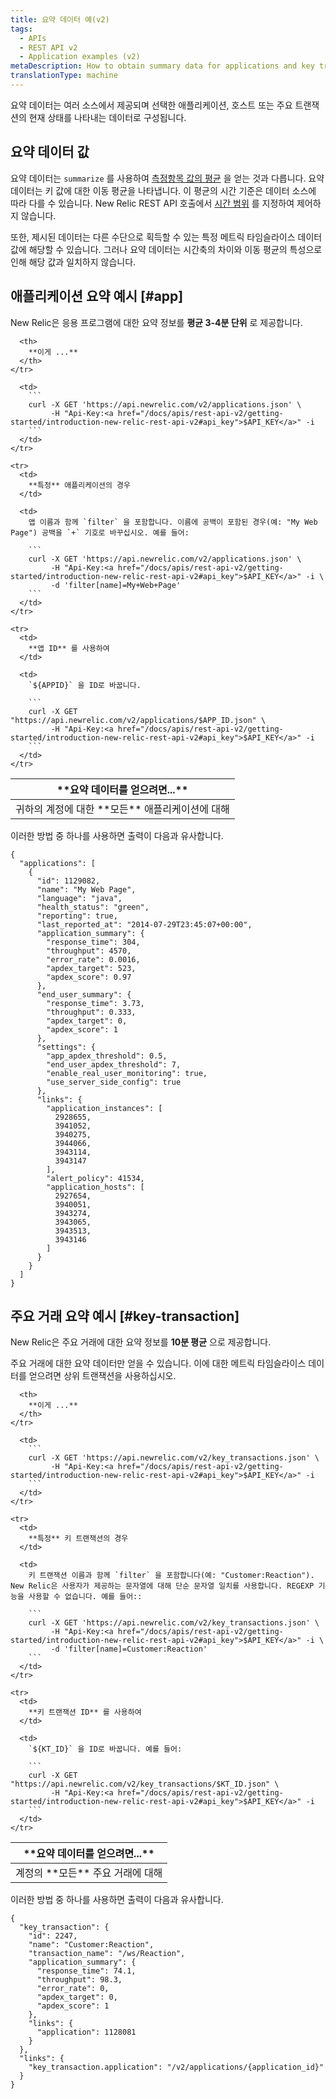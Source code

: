```yaml
---
title: 요약 데이터 예(v2)
tags:
  - APIs
  - REST API v2
  - Application examples (v2)
metaDescription: How to obtain summary data for applications and key transactions by using New Relic's REST API v2.
translationType: machine
---
```


요약 데이터는 여러 소스에서 제공되며 선택한 애플리케이션, 호스트 또는 주요 트랜잭션의 현재 상태를 나타내는 데이터로 구성됩니다.

## 요약 데이터 값

요약 데이터는 `summarize` 를 사용하여 [측정항목 값의 평균](/docs/apm/apis/requirements/calculating-average-metric-values-summarize) 을 얻는 것과 다릅니다. 요약 데이터는 키 값에 대한 이동 평균을 나타냅니다. 이 평균의 시간 기준은 데이터 소스에 따라 다를 수 있습니다. New Relic REST API 호출에서 [시간 범위](/docs/apm/apis/api-v2-examples/specifying-time-range-api-v2) 를 지정하여 제어하지 않습니다.

또한, 제시된 데이터는 다른 수단으로 획득할 수 있는 특정 메트릭 타임슬라이스 데이터 값에 해당할 수 있습니다. 그러나 요약 데이터는 시간축의 차이와 이동 평균의 특성으로 인해 해당 값과 일치하지 않습니다.

## 애플리케이션 요약 예시 [#app]

New Relic은 응용 프로그램에 대한 요약 정보를 **평균 3-4분 단위** 로 제공합니다.

<table>
  <thead>
    <tr>
      <th width={200}>
        **요약 데이터를 얻으려면...**
      </th>

      <th>
        **이게 ...**
      </th>
    </tr>
  </thead>

  <tbody>
    <tr>
      <td>
        귀하의 계정에 대한 **모든** 애플리케이션에 대해
      </td>

      <td>
        ```
        curl -X GET 'https://api.newrelic.com/v2/applications.json' \
             -H "Api-Key:<a href="/docs/apis/rest-api-v2/getting-started/introduction-new-relic-rest-api-v2#api_key">$API_KEY</a>" -i
        ```
      </td>
    </tr>

    <tr>
      <td>
        **특정** 애플리케이션의 경우
      </td>

      <td>
        앱 이름과 함께 `filter` 을 포함합니다. 이름에 공백이 포함된 경우(예: "My Web Page") 공백을 `+` 기호로 바꾸십시오. 예를 들어:

        ```
        curl -X GET 'https://api.newrelic.com/v2/applications.json' \
             -H "Api-Key:<a href="/docs/apis/rest-api-v2/getting-started/introduction-new-relic-rest-api-v2#api_key">$API_KEY</a>" -i \
             -d 'filter[name]=My+Web+Page'
        ```
      </td>
    </tr>

    <tr>
      <td>
        **앱 ID** 를 사용하여
      </td>

      <td>
        `${APPID}` 을 ID로 바꿉니다.

        ```
        curl -X GET "https://api.newrelic.com/v2/applications/$APP_ID.json" \
             -H "Api-Key:<a href="/docs/apis/rest-api-v2/getting-started/introduction-new-relic-rest-api-v2#api_key">$API_KEY</a>" -i
        ```
      </td>
    </tr>
  </tbody>
</table>

이러한 방법 중 하나를 사용하면 출력이 다음과 유사합니다.

```
{
  "applications": [
    {
      "id": 1129082,
      "name": "My Web Page",
      "language": "java",
      "health_status": "green",
      "reporting": true,
      "last_reported_at": "2014-07-29T23:45:07+00:00",
      "application_summary": {
        "response_time": 304,
        "throughput": 4570,
        "error_rate": 0.0016,
        "apdex_target": 523,
        "apdex_score": 0.97
      },
      "end_user_summary": {
        "response_time": 3.73,
        "throughput": 0.333,
        "apdex_target": 0,
        "apdex_score": 1
      },
      "settings": {
        "app_apdex_threshold": 0.5,
        "end_user_apdex_threshold": 7,
        "enable_real_user_monitoring": true,
        "use_server_side_config": true
      },
      "links": {
        "application_instances": [
          2928655,
          3941052,
          3940275,
          3944066,
          3943114,
          3943147
        ],
        "alert_policy": 41534,
        "application_hosts": [
          2927654,
          3940051,
          3943274,
          3943065,
          3943513,
          3943146
        ]
      }
    }
  ]
}
```

## 주요 거래 요약 예시 [#key-transaction]

New Relic은 주요 거래에 대한 요약 정보를 **10분 평균** 으로 제공합니다.

<Callout variant="important">
  주요 거래에 대한 요약 데이터만 얻을 수 있습니다. 이에 대한 메트릭 타임슬라이스 데이터를 얻으려면 상위 트랜잭션을 사용하십시오.
</Callout>

<table>
  <thead>
    <tr>
      <th width={200}>
        **요약 데이터를 얻으려면...**
      </th>

      <th>
        **이게 ...**
      </th>
    </tr>
  </thead>

  <tbody>
    <tr>
      <td>
        계정의 **모든** 주요 거래에 대해
      </td>

      <td>
        ```
        curl -X GET 'https://api.newrelic.com/v2/key_transactions.json' \
             -H "Api-Key:<a href="/docs/apis/rest-api-v2/getting-started/introduction-new-relic-rest-api-v2#api_key">$API_KEY</a>" -i
        ```
      </td>
    </tr>

    <tr>
      <td>
        **특정** 키 트랜잭션의 경우
      </td>

      <td>
        키 트랜잭션 이름과 함께 `filter` 을 포함합니다(예: "Customer:Reaction"). New Relic은 사용자가 제공하는 문자열에 대해 단순 문자열 일치를 사용합니다. REGEXP 기능을 사용할 수 없습니다. 예를 들어::

        ```
        curl -X GET 'https://api.newrelic.com/v2/key_transactions.json' \
             -H "Api-Key:<a href="/docs/apis/rest-api-v2/getting-started/introduction-new-relic-rest-api-v2#api_key">$API_KEY</a>" -i \
             -d 'filter[name]=Customer:Reaction'
        ```
      </td>
    </tr>

    <tr>
      <td>
        **키 트랜잭션 ID** 를 사용하여
      </td>

      <td>
        `${KT_ID}` 을 ID로 바꿉니다. 예를 들어:

        ```
        curl -X GET "https://api.newrelic.com/v2/key_transactions/$KT_ID.json" \
             -H "Api-Key:<a href="/docs/apis/rest-api-v2/getting-started/introduction-new-relic-rest-api-v2#api_key">$API_KEY</a>" -i
        ```
      </td>
    </tr>
  </tbody>
</table>

이러한 방법 중 하나를 사용하면 출력이 다음과 유사합니다.

```
{
  "key_transaction": {
    "id": 2247,
    "name": "Customer:Reaction",
    "transaction_name": "/ws/Reaction",
    "application_summary": {
      "response_time": 74.1,
      "throughput": 98.3,
      "error_rate": 0,
      "apdex_target": 0,
      "apdex_score": 1
    },
    "links": {
      "application": 1128081
    }
  },
  "links": {
    "key_transaction.application": "/v2/applications/{application_id}"
  }
}
```